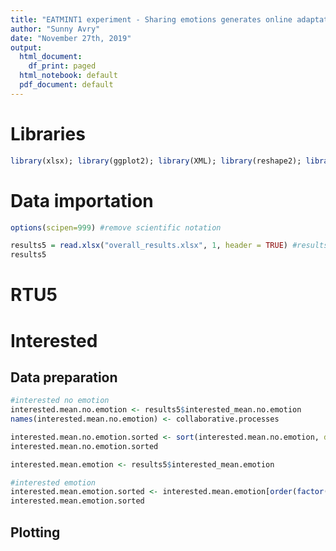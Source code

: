 ```yaml
---
title: "EATMINT1 experiment - Sharing emotions generates online adaptative collaborative acts - charts"
author: "Sunny Avry"
date: "November 27th, 2019"
output:
  html_document:
    df_print: paged
  html_notebook: default
  pdf_document: default
---
```



# Libraries
```r
library(xlsx); library(ggplot2); library(XML); library(reshape2); library(plyr)
```
# Data importation
```r
options(scipen=999) #remove scientific notation

results5 = read.xlsx("overall_results.xlsx", 1, header = TRUE) #results5 is the sheet for the results with a window size of 5 (cf. emotion.window.size in analysis.Rmd)
results5
```


# RTU5

# Interested

## Data preparation 
```r
#interested no emotion
interested.mean.no.emotion <- results5$interested_mean.no.emotion
names(interested.mean.no.emotion) <- collaborative.processes

interested.mean.no.emotion.sorted <- sort(interested.mean.no.emotion, decreasing = TRUE) #means for the emotion of interest in decreasing order
interested.mean.no.emotion.sorted

interested.mean.emotion <- results5$interested_mean.emotion

#interested emotion
interested.mean.emotion.sorted <- interested.mean.emotion[order(factor(names(interested.mean.emotion), levels = names(interested.mean.no.emotion.sorted)))] #the sorting is based on the sorting for interested no emotion. Names are kept in the same order
interested.mean.emotion.sorted

```

## Plotting

```r

```






















